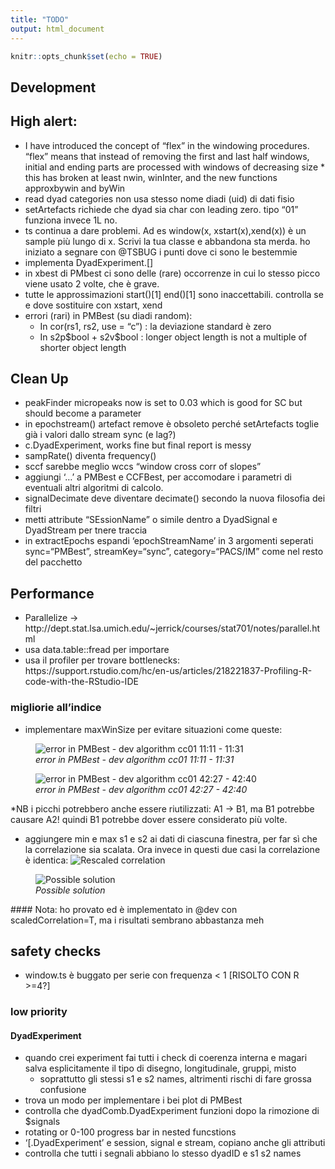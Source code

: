 ```yaml
---
title: "TODO"
output: html_document
---
```


```r
knitr::opts_chunk$set(echo = TRUE)
```
## Development 

## High alert:
  *  I have introduced the concept of "flex" in the windowing procedures. "flex" means that instead of
       removing the first and last half windows, initial and ending parts are processed with windows of 
       decreasing size
    *  this has broken at least nwin, winInter, and the new functions approxbywin and byWin
  * read dyad categories non usa stesso nome diadi (uid) di dati fisio
  * setArtefacts richiede che dyad sia char con leading zero. tipo "01" funziona invece 1L no.
  * ts continua a dare problemi. Ad es window(x, xstart(x),xend(x)) è un sample più lungo di x. Scrivi la tua classe e abbandona sta merda. ho iniziato a segnare con @TSBUG i punti dove ci sono le bestemmie
  * implementa DyadExperiment.[]
  * in xbest di PMbest ci sono delle (rare) occorrenze in cui lo stesso picco viene usato 2 volte, che è grave.
  * tutte le approssimazioni start()[1] end()[1] sono inaccettabili. controlla se e dove sostituire con xstart, xend
  * errori (rari) in PMBest (su diadi random): 
    * In cor(rs1, rs2, use = "c") : la deviazione standard è zero
    * In s2p\$bool + s2v\$bool :  longer object length is not a multiple of shorter object length

  
## Clean Up
  * peakFinder micropeaks now is set to 0.03 which is good for SC but should become a parameter
  * in epochstream() artefact remove è obsoleto perché setArtefacts toglie già i valori dallo stream sync (e lag?)
  * c.DyadExperiment, works fine but final report is messy
  * sampRate() diventa frequency()
  * sccf sarebbe meglio wccs "window cross corr of slopes"
  * aggiungi '...' a PMBest e CCFBest, per accomodare i parametri di eventuali altri algoritmi di calcolo.
  * signalDecimate deve diventare decimate() secondo la nuova filosofia dei filtri
  * metti attribute "SEssionName" o simile dentro a DyadSignal e DyadStream per tnere traccia
  * in extractEpochs espandi 'epochStreamName' in 3 argomenti seperati sync="PMBest", streamKey="sync", category="PACS/IM" come nel resto del pacchetto

## Performance
  * Parallelize -> http://dept.stat.lsa.umich.edu/~jerrick/courses/stat701/notes/parallel.html
  * usa data.table::fread per importare
  * usa il profiler per trovare bottlenecks: https://support.rstudio.com/hc/en-us/articles/218221837-Profiling-R-code-with-the-RStudio-IDE
  
### migliorie all'indice
  * implementare maxWinSize per evitare situazioni come queste:
  
  ![_error in PMBest - dev algorithm cc01 11:11 - 11:31_](dev_spam/dev_error1.PNG)
  
  ![_error in PMBest - dev algorithm cc01 42:27 - 42:40_](dev_spam/dev_error2.PNG)
  
  *NB i picchi potrebbero anche essere riutilizzati: A1 -> B1, ma B1 potrebbe causare A2! quindi B1 potrebbe dover essere considerato più volte. 
  
  * aggiungere min e max s1 e s2 ai dati di ciascuna finestra, per far sì che la correlazione sia scalata. Ora invece in questi due casi la correlazione è identica:
  ![_Rescaled correlation_](dev_spam/cor_rescale.png)
  
  ![_Possible solution_](dev_spam/cor_rescale2.png)
  
  #### Nota: ho provato ed è implementato in @dev con scaledCorrelation=T, ma i risultati sembrano abbastanza meh

  
## safety checks
  * window.ts è buggato per serie con frequenza < 1 [RISOLTO CON R >=4?]


    


### low priority
#### DyadExperiment
* quando crei experiment fai tutti i check di coerenza interna e magari salva esplicitamente il tipo di disegno, longitudinale, gruppi, misto
  * soprattutto gli stessi s1 e s2 names, altrimenti rischi di fare grossa confusione
* trova un modo per implementare i bei plot di PMBest  
* controlla che dyadComb.DyadExperiment funzioni dopo la rimozione di $signals
* rotating or 0-100 progress bar in nested funcstions
* '[.DyadExperiment' e session, signal e stream, copiano anche gli attributi
* controlla che tutti i segnali abbiano lo stesso dyadID e s1 s2 names

